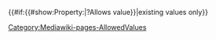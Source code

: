 <includeonly>{{#if:{{#show:Property:{{{1}}}|?Allows value}}|existing values only}}</includeonly><noinclude>[[Category:Mediawiki-pages-AllowedValues]]</noinclude>
